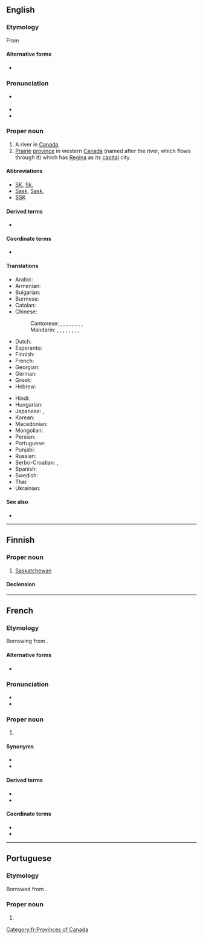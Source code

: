 ==English==
{{wikipedia}}

===Etymology===
From {{der|en|cr||kisiskāciwani-sīpiy|swift-flowing river}}

====Alternative forms====
* {{l|en|Saskatchouan}}

===Pronunciation===
* {{a|UK, US}} {{IPA|/səˈskætʃ.əˌwɑːn/|/səˈskætʃ.ə.wən/|lang=en}}
* {{audio|Saskatchewan.ogg|Audio (CA)|lang=en}}
* {{audio|En-ca-Saskatchewan.ogg|Audio (CAN)|lang=en}}

===Proper noun===
{{en-proper noun}}

# A river in [[Canada]].
# [[prairie|Prairie]] [[province]] in western [[Canada]] (named after the river, which flows through it) which has [[Regina]] as its [[capital]] city.

====Abbreviations====
* [[SK]], [[Sk.]]
* [[Sask]], [[Sask.]]
* [[SSK]]

====Derived terms====
* {{l|en|Saskatchewanian}}

====Coordinate terms====
* {{l|fr|Fransaskois}}

====Translations====
{{trans-top|Province in western Canada}}
* Arabic: {{t|ar|سَاسْكَاتْشُوَان|m|tr=saskatšuwān}}
* Armenian: {{t|hy|Սասկաչեւան}}
* Bulgarian: {{t|bg|Саскачеван|m|tr=Saskáčevan}}
* Burmese: {{t|my|ဆက်စကက်ချီဝမ်နယ်|sc=Mymr}}
* Catalan: {{t|ca|Saskatchewan}}
* Chinese:
*: Cantonese: {{t|yue|沙斯卡寸旺|tr=saa1 si1 kaa1 cun3 wong6}}, {{t|yue|沙士加芝灣}}, {{t|yue|沙士加芝湾|tr=saa1 si3 gaa1 zi1 waan1}}, {{t|yue|沙斯卡川|tr=saa1 si1 kaa1 cyun1}}, {{t|yue|薩斯喀徹溫}}, {{t|yue|萨斯喀彻温|tr=saat3 si1 kaa3 cit3 wan1}}, {{t|yue|沙省|tr=saa1 saang2}} {{qualifier|short form}}, {{t|yue|薩省}}, {{t|yue|萨省|tr=saat3 saang2}} {{qualifier|short form}}
*: Mandarin: {{t+|cmn|薩斯喀徹溫}}, {{t+|cmn|萨斯喀彻温|tr=Sàsīkāchèwēn}}, {{t|cmn|薩克其萬}}, {{t|cmn|萨克其万|tr=Sàkèqíwàn}}, {{t|cmn|沙斯卡寸旺|tr=Shāsīkǎcùnwàng}}, {{t|cmn|沙斯卡川|tr=Shāsīkǎchuān}}, {{t|cmn|薩省}}, {{t|cmn|萨省|tr=Sà Shěng}} {{qualifier|short form}}, {{t|cmn|沙省|tr=Shā Shěng}} {{qualifier|short form}}
* Dutch: {{t|nl|Saskatchewan}}
* Esperanto: {{t|eo|Saskaĉevano}}
* Finnish: {{t+|fi|Saskatchewan}}
* French: {{t+|fr|Saskatchewan|f}}
* Georgian: {{t|ka|სასკაჩევანი}}
* German: {{t+|de|Saskatchewan|n}}
* Greek: {{t|el|Σασκάτσουαν}}
* Hebrew: {{t|he|ססקצ'ואן}}
{{trans-mid}}
* Hindi: {{t|hi|सास्काचेवान|tr=sāskācēvān}}
* Hungarian: {{t+|hu|Saskatchewan}}
* Japanese: {{t|ja|サスカチュワン|tr=Sasukachuwan}}, {{t|ja|サスカチュワン州|tr=Sasukachuwan-shū}}
* Korean: {{t|ko|서스캐처원|tr=Seoseukaecheowon}}
* Macedonian: {{t|mk|Саскачеван|m|tr=Saskáčevan}}
* Mongolian: {{t|mn|Саскачеван|tr=Saskáčevan|sc=Cyrl}}
* Persian: {{t|fa|ساسکاچوان}}
* Portuguese: {{t|pt|Saskatchewan|m}}
* Punjabi: {{t-needed|pa}}
* Russian: {{t|ru|Саска́чеван|m}}
* Serbo-Croatian: {{t|sh|Саскачеван|m|sc=Cyrl}}, {{t|sh|Saskatchewan|m}}
* Spanish: {{t|es|Saskatchewan|m}}
* Swedish: {{t+|sv|Saskatchewan|n}}
* Thai: {{t|th|รัฐซัสแคตเชวัน|tr=rát sátkaecheerwaan}}
* Ukrainian: {{t|uk|Саскачеван|m|tr=Saskáčevan}}
{{trans-bottom}}

====See also====
* {{l|en|Appendix:Place names in Saskatchewan}}

{{C|en|Provinces of Canada|Rivers in Canada}}

----

==Finnish==

===Proper noun===
{{fi-proper noun}}

# [[#English|Saskatchewan]] {{gloss|province of Canada}}

====Declension====
{{fi-decl-risti|Saskatchewan|||a|i=0|n=sg}}

----

==French==

===Etymology===
Borrowing from {{bor|fr|cr|kisiskāciwani-sīpiy|t=swift-flowing river}}.

====Alternative forms====
* {{l|fr|Saskatchouan}}

===Pronunciation===
* {{fr-IPA|Saskatchéwan}}
* {{rhymes|an|lang=fr}}

===Proper noun===
{{fr-proper noun|f}}

# {{l|en|Saskatchewan}}

====Synonyms====
* {{l|fr|Sask.}}
* {{l|fr|SK}}

====Derived terms====
* {{l|fr|Saskatchewanais}}
* {{l|fr|saskatchewanais}}

====Coordinate terms====
* {{l|fr|Fransaskois}}
* {{l|fr|fransaskois}}

[[Category:fr:Provinces of Canada]]

----

==Portuguese==

===Etymology===
Borrowed from {{bor|pt|en|Saskatchewan}}.

===Proper noun===
{{pt-proper noun|m}}

# {{place|pt|province|c/Canada|t1=Saskatchewan}}